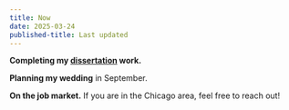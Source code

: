 ```yaml
---
title: Now
date: 2025-03-24
published-title: Last updated
---
```


**Completing my [dissertation](https://ftsw.carl.cx/dissertation.html) work.**

**Planning my wedding** in September.

**On the job market.** If you are in the Chicago area, feel free to reach out!
